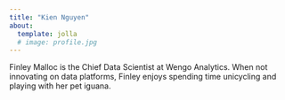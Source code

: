 ```yaml
---
title: "Kien Nguyen"
about:
  template: jolla
  # image: profile.jpg
---
```


Finley Malloc is the Chief Data Scientist at Wengo Analytics. When not innovating on data platforms, Finley enjoys spending time unicycling and playing with her pet iguana.
